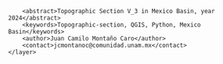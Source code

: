 <?xml version="1.0" encoding="UTF-8"?>
<qgis>
    <layer>
        <title>V_3</title>
        <abstract>Topographic Section V_3 in Mexico Basin, year 2024</abstract>
        <keywords>Topographic-section, QGIS, Python, Mexico Basin</keywords>
        <author>Juan Camilo Montaño Caro</author>
        <contact>jcmontanoc@comunidad.unam.mx</contact>
    </layer>
</qgis>
